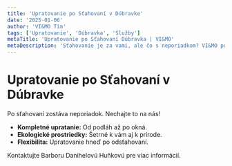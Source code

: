```yaml
---
title: 'Upratovanie po Sťahovaní v Dúbravke'
date: '2025-01-06'
author: 'VI&MO Tím'
tags: ['Upratovanie', 'Dúbravka', 'Služby']
metaTitle: 'Upratovanie po Sťahovaní Dúbravka | VI&MO'
metaDescription: 'Sťahovanie je za vami, ale čo s neporiadkom? VI&MO ponúka profesionálne upratovacie služby po sťahovaní v Dúbravke. Zanechajte starý byt v dokonalom poriadku.'
---
```


# Upratovanie po Sťahovaní v Dúbravke

Po sťahovaní zostáva neporiadok. Nechajte to na nás!

- **Kompletné upratanie:** Od podláh až po okná.
- **Ekologické prostriedky:** Šetrné k vám aj k prírode.
- **Flexibilita:** Upratovanie hneď po odsťahovaní.

Kontaktujte Barboru Danihelovú Huňkovú pre viac informácií.

